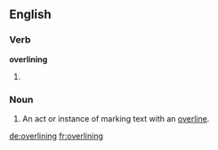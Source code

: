==English==

===Verb===
'''overlining'''

# {{third-person singular of|overline}}

===Noun===
{{en-noun}}

# An act or instance of marking text with an [[overline]].

[[de:overlining]]
[[fr:overlining]]